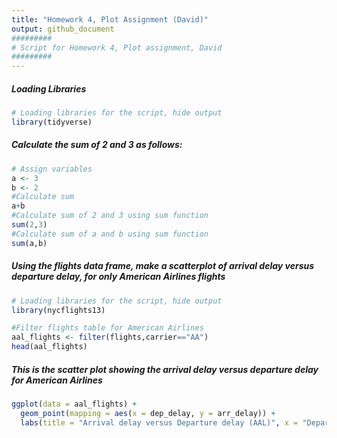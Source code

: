 ```yaml
---
title: "Homework 4, Plot Assignment (David)"
output: github_document
#########
# Script for Homework 4, Plot assignment, David
#########
---
```

##### Loading Libraries
```r
# Loading libraries for the script, hide output
library(tidyverse)
```

##### Calculate the sum of 2 and 3 as follows:
```r
# Assign variables
a <- 3
b <- 2
#Calculate sum
a+b
#Calculate sum of 2 and 3 using sum function
sum(2,3)
#Calculate sum of a and b using sum function
sum(a,b)
```

##### Using the flights data frame, make a scatterplot of arrival delay versus departure delay, for only American Airlines flights
```r
# Loading libraries for the script, hide output
library(nycflights13)
```
```r
#Filter flights table for American Airlines
aal_flights <- filter(flights,carrier=="AA")
head(aal_flights)
```

##### This is the scatter plot showing the arrival delay versus departure delay for American Airlines
```r
ggplot(data = aal_flights) +
  geom_point(mapping = aes(x = dep_delay, y = arr_delay)) +
  labs(title = "Arrival delay versus Departure delay (AAL)", x = "Departure Delay", y = "Arrival Delay")
```







